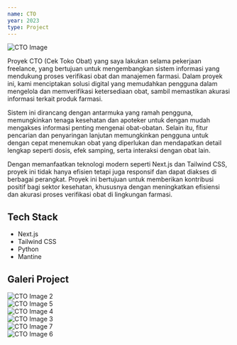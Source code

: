 ```yaml
---
name: CTO
year: 2023
type: Project
---
```

<img src="/assets/portofolio/cto-bernofarm/cto-1.png" alt="CTO Image" />

Proyek CTO (Cek Toko Obat) yang saya lakukan selama pekerjaan freelance, yang bertujuan untuk mengembangkan sistem informasi yang mendukung proses verifikasi obat dan manajemen farmasi. Dalam proyek ini, kami menciptakan solusi digital yang memudahkan pengguna dalam mengelola dan memverifikasi ketersediaan obat, sambil memastikan akurasi informasi terkait produk farmasi.

Sistem ini dirancang dengan antarmuka yang ramah pengguna, memungkinkan tenaga kesehatan dan apoteker untuk dengan mudah mengakses informasi penting mengenai obat-obatan. Selain itu, fitur pencarian dan penyaringan lanjutan memungkinkan pengguna untuk dengan cepat menemukan obat yang diperlukan dan mendapatkan detail lengkap seperti dosis, efek samping, serta interaksi dengan obat lain.

Dengan memanfaatkan teknologi modern seperti Next.js dan Tailwind CSS, proyek ini tidak hanya efisien tetapi juga responsif dan dapat diakses di berbagai perangkat. Proyek ini bertujuan untuk memberikan kontribusi positif bagi sektor kesehatan, khususnya dengan meningkatkan efisiensi dan akurasi proses verifikasi obat di lingkungan farmasi.

## Tech Stack

- Next.js
- Tailwind CSS
- Python
- Mantine

## Galeri Project

<section className="grid grid-cols-3 gap-2">
  <div className="p-1">
    <img src="/assets/portofolio/cto-bernofarm/cto-2.png" alt="CTO Image 2" className="w-full h-40 object-cover rounded-lg" />
  </div>
  <div className="p-1">
    <img src="/assets/portofolio/cto-bernofarm/cto-8.png" alt="CTO Image 5" className="w-full h-40 object-cover rounded-lg" />
  </div>
  <div className="p-1">
    <img src="/assets/portofolio/cto-bernofarm/cto-4.png" alt="CTO Image 4" className="w-full h-40 object-cover rounded-lg" />
  </div>
  <div className="p-1">
    <img src="/assets/portofolio/cto-bernofarm/cto-4.png" alt="CTO Image 3" className="w-full h-40 object-cover rounded-lg" />
  </div>
  <div className="p-1">
    <img src="/assets/portofolio/cto-bernofarm/cto-6.png" alt="CTO Image 7" className="w-full h-40 object-cover rounded-lg" />
  </div>
  <div className="p-1">
    <img src="/assets/portofolio/cto-bernofarm/cto-7.png" alt="CTO Image 6" className="w-full h-40 object-cover rounded-lg" />
  </div>
</section>




